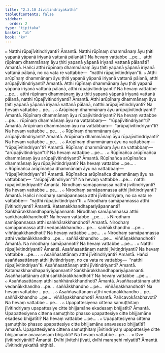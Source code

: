 ```yaml
---
title: "2.3.10 Jīvitindriyakathā"
tableOfContents: false
sidebar:
  order: 2
type: "tipitaka"
basket: "ab"
book: "kv"
---
```



<DynamicBreadcrumb />

<Division number="540" book="kv">

<Paragraph number="1826" book="kv">
๐ Natthi rūpajīvitindriyanti? Āmantā. Natthi rūpīnaṃ dhammānaṃ āyu ṭhiti yapanā yāpanā iriyanā vattanā pālanāti? Na hevaṃ vattabbe …pe…  atthi rūpīnaṃ dhammānaṃ āyu ṭhiti yapanā yāpanā iriyanā vattanā pālanāti? Āmantā. Hañci atthi rūpīnaṃ dhammānaṃ āyu ṭhiti yapanā yāpanā iriyanā vattanā pālanā, no ca vata re vattabbe—  “natthi rūpajīvitindriyan”ti.
</Paragraph>

<Paragraph number="1827" book="kv">
๐ Atthi arūpīnaṃ dhammānaṃ āyu ṭhiti yapanā yāpanā iriyanā vattanā pālanā, atthi arūpajīvitindriyanti? Āmantā. Atthi rūpīnaṃ dhammānaṃ āyu ṭhiti yapanā yāpanā iriyanā vattanā pālanā, atthi rūpajīvitindriyanti? Na hevaṃ vattabbe …pe…  atthi rūpīnaṃ dhammānaṃ āyu ṭhiti yapanā yāpanā iriyanā vattanā pālanā, natthi rūpajīvitindriyanti? Āmantā. Atthi arūpīnaṃ dhammānaṃ āyu ṭhiti yapanā yāpanā iriyanā vattanā pālanā, natthi arūpajīvitindriyanti? Na hevaṃ vattabbe …pe… .
</Paragraph>

<Paragraph number="1828" book="kv">
๐ Arūpīnaṃ dhammānaṃ āyu arūpajīvitindriyanti? Āmantā. Rūpīnaṃ dhammānaṃ āyu rūpajīvitindriyanti? Na hevaṃ vattabbe …pe…  rūpīnaṃ dhammānaṃ āyu na vattabbaṃ—  “rūpajīvitindriyan”ti? Āmantā. Arūpīnaṃ dhammānaṃ āyu na vattabbaṃ—  “arūpajīvitindriyan”ti? Na hevaṃ vattabbe …pe… .
</Paragraph>

</Division>
<Division number="541" book="kv">

<Paragraph number="1829" book="kv">
๐ Rūpīnaṃ dhammānaṃ āyu arūpajīvitindriyanti? Āmantā. Arūpīnaṃ dhammānaṃ āyu rūpajīvitindriyanti? Na hevaṃ vattabbe …pe… .
</Paragraph>

<Paragraph number="1830" book="kv">
๐ Arūpīnaṃ dhammānaṃ āyu na vattabbaṃ—  “rūpajīvitindriyan”ti? Āmantā. Rūpīnaṃ dhammānaṃ āyu na vattabbaṃ—  “arūpajīvitindriyan”ti? Na hevaṃ vattabbe …pe… .
</Paragraph>

<Paragraph number="1831" book="kv">
๐ Rūpīnañca arūpīnañca dhammānaṃ āyu arūpajīvitindriyanti? Āmantā. Rūpīnañca arūpīnañca dhammānaṃ āyu rūpajīvitindriyanti? Na hevaṃ vattabbe …pe… .
</Paragraph>

<Paragraph number="1832" book="kv">
๐ Rūpīnañca arūpīnañca dhammānaṃ āyu na vattabbaṃ—  “rūpajīvitindriyan”ti? Āmantā. Rūpīnañca arūpīnañca dhammānaṃ āyu na vattabbaṃ—  “arūpajīvitindriyan”ti? Na hevaṃ vattabbe …pe…  natthi rūpajīvitindriyanti? Āmantā. Nirodhaṃ samāpannassa natthi jīvitindriyanti? Na hevaṃ vattabbe …pe… .
</Paragraph>

</Division>
<Division number="542" book="kv">

<Paragraph number="1833" book="kv">
๐ Nirodhaṃ samāpannassa atthi jīvitindriyanti? Āmantā. Hañci nirodhaṃ samāpannassa atthi jīvitindriyaṃ, no ca vata re vattabbe—  “natthi rūpajīvitindriyan”ti.
</Paragraph>

<Paragraph number="1834" book="kv">
๐ Nirodhaṃ samāpannassa atthi jīvitindriyanti? Āmantā. Katamakkhandhapariyāpannanti? Saṅkhārakkhandhapariyāpannanti. Nirodhaṃ samāpannassa atthi saṅkhārakkhandhoti? Na hevaṃ vattabbe …pe… .
</Paragraph>

<Paragraph number="1835" book="kv">
๐ Nirodhaṃ samāpannassa atthi saṅkhārakkhandhoti? Āmantā. Nirodhaṃ samāpannassa atthi vedanākkhandho …pe…  saññākkhandho …pe…  viññāṇakkhandhoti? Na hevaṃ vattabbe …pe… .
</Paragraph>

<Paragraph number="1836" book="kv">
๐ Nirodhaṃ samāpannassa atthi vedanākkhandho …pe…  saññākkhandho …pe…  viññāṇakkhandhoti? Āmantā. Na nirodhaṃ samāpannoti? Na hevaṃ vattabbe …pe… .
</Paragraph>

</Division>
<Division number="543" book="kv">

<Paragraph number="1837" book="kv">
๐ Natthi rūpajīvitindriyanti? Āmantā. Asaññasattānaṃ natthi jīvitindriyanti? Na hevaṃ vattabbe …pe… .
</Paragraph>

<Paragraph number="1838" book="kv">
๐ Asaññasattānaṃ atthi jīvitindriyanti? Āmantā. Hañci asaññasattānaṃ atthi jīvitindriyaṃ, no ca vata re vattabbe—  “natthi rūpajīvitindriyan”ti. Asaññasattānaṃ atthi jīvitindriyanti? Āmantā. Katamakkhandhapariyāpannanti? Saṅkhārakkhandhapariyāpannanti. Asaññasattānaṃ atthi saṅkhārakkhandhoti? Na hevaṃ vattabbe …pe… .
</Paragraph>

<Paragraph number="1839" book="kv">
๐ Asaññasattānaṃ atthi saṅkhārakkhandhoti? Āmantā. Asaññasattānaṃ atthi vedanākkhandho …pe…  saññākkhandho …pe…  viññāṇakkhandhoti? Na hevaṃ vattabbe …pe… .
</Paragraph>

<Paragraph number="1840" book="kv">
๐ Asaññasattānaṃ atthi vedanākkhandho …pe…  saññākkhandho …pe…  viññāṇakkhandhoti? Āmantā. Pañcavokārabhavoti? Na hevaṃ vattabbe …pe… .
</Paragraph>

</Division>
<Division number="544" book="kv">

<Paragraph number="1841" book="kv">
๐ Upapattesiyena cittena samuṭṭhitaṃ jīvitindriyaṃ upapattesiye citte bhijjamāne ekadesaṃ bhijjatīti? Āmantā. Upapattesiyena cittena samuṭṭhito phasso upapattesiye citte bhijjamāne ekadeso bhijjatīti? Na hevaṃ vattabbe …pe… .
</Paragraph>

<Paragraph number="1842" book="kv">
๐ Upapattesiyena cittena samuṭṭhito phasso upapattesiye citte bhijjamāne anavaseso bhijjatīti? Āmantā. Upapattesiyena cittena samuṭṭhitaṃ jīvitindriyaṃ upapattesiye citte bhijjamāne anavasesaṃ bhijjatīti? Na hevaṃ vattabbe …pe… .
</Paragraph>

</Division>
<Division number="545" book="kv">

<Paragraph number="1843" book="kv">
× Dve jīvitindriyānīti? Āmantā. Dvīhi jīvitehi jīvati, dvīhi maraṇehi mīyatīti? Āmantā.

</Paragraph>
</Division>

<Paragraph number="1844" type="center" book="kv">
Jīvitindriyakathā niṭṭhitā.
</Paragraph>